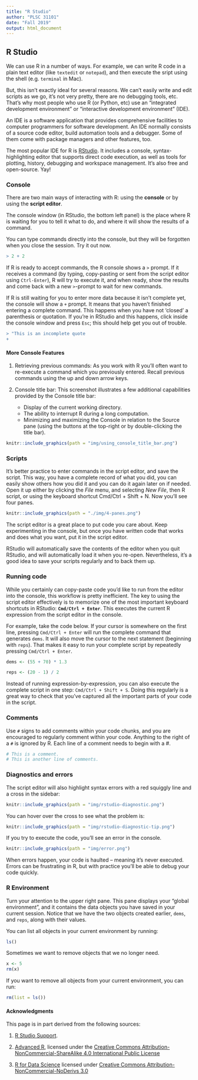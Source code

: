 ```yaml
---
title: "R Studio"
author: "PLSC 31101"
date: "Fall 2019"
output: html_document
---
```


## R Studio 

We can use R in a number of ways. For example, we can write R code in a plain text editor (like `textedit` or `notepad`), and then execute the sript using the shell (e.g. `terminal` in Mac).

But, this isn't exactly ideal for several reasons. We can't easily write and edit scripts as we go, it's not very pretty, there are no debugging tools, etc. That's why most people who use R (or Python, etc) use an "integrated development environment" or "interactive development environment" (IDE).

An IDE is a software application that provides comprehensive facilities to computer programmers for software development. An IDE normally consists of a source code editor, build automation tools and a debugger. Some of them come with package managers and other features, too.

The most popular IDE for R is [RStudio](https://www.rstudio.com/products/rstudio/). It includes a console, syntax-highlighting editor that supports direct code execution, as well as tools for plotting, history, debugging and workspace management. It's also free and open-source. Yay!

### Console

There are two main ways of interacting with R: using the __console__ or by using the __script editor__.

The console window (in RStudio, the bottom left panel) is the place where R is waiting for you to tell it what to do, and where it will show the results of a command.  

You can type commands directly into the console, but they will be forgotten when you close the session. Try it out now.

```r
> 2 + 2
```

If R is ready to accept commands, the R console shows a `>` prompt. If it receives a command (by typing, copy-pasting or sent from the script editor using `Ctrl-Enter`), R will try to execute it, and when ready, show the results and come back with a new `>`-prompt to wait for new commands.

If R is still waiting for you to enter more data because it isn't complete yet, the console will show a `+` prompt. It means that you haven't finished entering a complete command. This happens when you have not 'closed' a parenthesis or quotation. If you're in RStudio and this happens, click inside the console window and press `Esc`; this should help get you out of trouble.

```r
> "This is an incomplete quote
+
```

#### More Console Features {-}

1. Retrieving previous commands: As you work with R you'll often want to re-execute a command which you previously entered. Recall previous commands using the up and down arrow keys.

2. Console title bar: This screenshot illustrates a few additional capabilities provided by the Console title bar:

    * Display of the current working directory.
    * The ability to interrupt R during a long computation.
    * Minimizing and maximizing the Console in relation to the Source pane (using the buttons at the top-right or by double-clicking the title bar).

```r
knitr::include_graphics(path = "img/using_console_title_bar.png")
```

### Scripts

It's better practice to enter commands in the script editor, and save the script. This way, you have a complete record of what you did, you can easily show others how you did it and you can do it again later on if needed. Open it up either by clicking the *File* menu, and selecting *New File*, then R script, or using the keyboard shortcut Cmd/Ctrl + Shift + N. Now you’ll see four panes.

```r
knitr::include_graphics(path = "./img/4-panes.png")
```

The script editor is a great place to put code you care about. Keep experimenting in the console, but once you have written code that works and does what you want, put it in the script editor. 

RStudio will automatically save the contents of the editor when you quit RStudio, and will automatically load it when you re-open. Nevertheless, it’s a good idea to save your scripts regularly and to back them up.

### Running code

While you certainly can copy-paste code you'd like to run from the editor into the console, this workflow is pretty inefficient. The key to using the script editor effectively is to memorize one of the most important keyboard shortcuts in RStudio: __`Cmd/Ctrl + Enter`__. This executes the current R expression from the script editor in the console.

For example, take the code below. If your cursor is somewhere on the first line, pressing `Cmd/Ctrl + Enter` will run the complete command that generates `dems`. It will also move the cursor to the next statement (beginning with `reps`). That makes it easy to run your complete script by repeatedly pressing `Cmd/Ctrl + Enter`.

```r
dems <- (55 + 70) * 1.3

reps <- (20 - 1) / 2
```

Instead of running expression-by-expression, you can also execute the complete script in one step: `Cmd/Ctrl + Shift + S`. Doing this regularly is a great way to check that you’ve captured all the important parts of your code in the script.

### Comments

Use `#` signs to add comments within your code chunks, and you are encouraged to regularly comment within your code. Anything to the right of a `#` is ignored by R. Each line of a comment needs to begin with a #.

```r
# This is a comment.
# This is another line of comments.
```

### Diagnostics and errors

The script editor will also highlight syntax errors with a red squiggly line and a cross in the sidebar:

```r
knitr::include_graphics(path = "img/rstudio-diagnostic.png")
```

You can hover over the cross to see what the problem is:

```r
knitr::include_graphics(path = "img/rstudio-diagnostic-tip.png")
```

If you try to execute the code, you'll see an error in the console.

```r
knitr::include_graphics(path = "img/error.png")
```

When errors happen, your code is haulted -- meaning it's never executed. Errors can be frustrating in R, but with practice you'll be able to debug your code quickly.

###  R Environment

Turn your attention to the upper right pane. This pane displays your "global environment", and it contains the data objects you have saved in your current session. Notice that we have the two objects created earlier, `dems`, and `reps`, along with their values.

You can list all objects in your current environment by running:

```r
ls()
```

Sometimes we want to remove objects that we no longer need.

```r
x <- 5
rm(x)
```

If you want to remove all objects from your current environment, you can run:

```r
rm(list = ls())
```

####  Acknowledgments {-}

This page is in part derived from the following sources:

1. [R Studio Support](https://support.rstudio.com/hc/en-us/articles/200484448).

2. [Advanced R](https://adv-r.hadley.nz/), licensed under the [Creative Commons Attribution-NonCommercial-ShareAlike 4.0 International Public License](https://creativecommons.org/licenses/by-nc-sa/4.0/)

3. [R for Data Science](https://r4ds.had.co.nz) licensed under [Creative Commons Attribution-NonCommercial-NoDerivs 3.0](https://creativecommons.org/licenses/by-nc-nd/3.0/us/)
